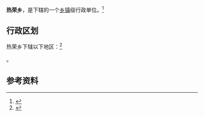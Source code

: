 {{中国乡级行政区|54/22/31/202/000}}

'''热荣乡'''，是{{PRC admin/fullname|54/22/31/202/000|3}}下辖的一个[[乡镇|乡镇]]级行政单位。<ref>{{PRC admin/ref sgc|{{PRC admin/parent|54/22/31/202/000}}}}</ref>

== 行政区划 ==

热荣乡下辖以下地区：<ref>{{PRC admin/ref sgc|54/22/31/202/000}}</ref>

{{PRC admin/children|54/22/31/202/000}}。

== 参考资料 ==

{{reflist}}

{{PRC admin/navcat|54/22/31/202/000}}
{{西藏行政区划小作品}}